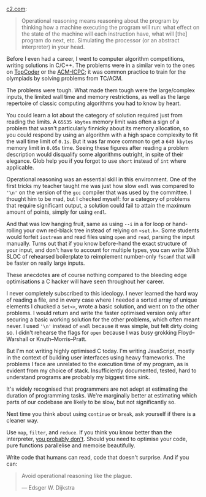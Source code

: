 
<Meta
  title="Operational reasoning considered harmful"
  date="2015-12-20"
  description="Most code you write is not performance critical."
/>

[c2.com](http://c2.com/cgi/wiki?OperationalReasoning):

> Operational reasoning means reasoning about the program by thinking how a machine executing the program will run: what effect on the state of the machine will each instruction have, what will [the] program do next, etc. Simulating the processor (or an abstract interpreter) in your head.

Before I even had a career, I went to computer algorithm competitions, writing solutions in C/C++. The problems were in a similar vein to the ones on [TopCoder](https://www.topcoder.com/) or the [ACM-ICPC](https://icpc.baylor.edu/); it was common practice to train for the olympiads by solving problems from TC/ACM.

The problems were tough. What made them tough were the large/complex inputs, the limited wall time and memory restrictions, as well as the large repertoire of classic computing algorithms you had to know by heart.

You could learn a lot about the category of solution required just from reading the limits. A `65535 kbytes` memory limit was often a sign of a problem that wasn't particularly finnicky about its memory allocation, so you could respond by using an algorithm with a high space complexity to fit the wall time limit of `0.1s`. But it was far more common to get a `640 kbytes` memory limit in `0.05s` time. Seeing these figures after reading a problem description would disqualify some algorithms outright, in spite of their elegance. Glob help you if you forgot to use `short` instead of `int` where applicable.

Operational reasoning was an essential skill in this environment. One of the first tricks my teacher taught me was just how slow `endl` was compared to `'\n'` on the version of the `gcc` compiler that was used by the committee. I thought him to be mad, but I checked myself: for a category of problems that require significant output, a solution could fail to attain the maximum amount of points, simply for using `endl`.

And that was low hanging fruit, same as using `--i` in a for loop or hand-rolling your own red-black tree instead of relying on `<set.h>`. Some students would forfeit `iostream` and read files using `open` and `read`, parsing the input manually. Turns out that if you know before-hand the exact structure of your input, and don't have to account for multiple types, you can write 30ish SLOC of rehearsed boilerplate to reimplement number-only `fscanf` that will be faster on really large inputs.

These anecdotes are of course nothing compared to the bleeding edge optimisations a C hacker will have seen throughout her career.

I never completely subscribed to this ideology. I never learned the hard way of reading a file, and in every case where I needed a sorted array of unique elements I chucked a `Set<>`, wrote a basic solution, and went on to the other problems. I would return and write the faster optimised version only after securing a basic working solution for the other problems, which often meant never. I used `'\n'` instead of `endl` because it was simple, but felt dirty doing so. I didn't rehearse the flags for `open` because I was busy grokking Floyd–Warshall or Knuth–Morris–Pratt.

But I'm not writing highly optimised C today. I'm writing JavaScript, mostly in the context of building user interfaces using heavy frameworks. The problems I face are unrelated to the execution time of my program, as is evident from my choice of stack. Insufficiently documented, tested, hard to understand programs are probably my biggest time sink.

It's widely recognised that programmers are not adept at estimating the duration of programming tasks. We're marginally better at estimating which parts of our codebase are likely to be slow, but not significantly so.

Next time you think about using `continue` or `break`, ask yourself if there is a cleaner way.

Use `map`, `filter`, and `reduce`. If you think you know better than the interpreter, [you probably don't](https://www.youtube.com/watch?v=65-RbBwZQdU). Should you need to optimise your code, pure functions parallelise and memoise beautifully.

Write code that humans can read, code that doesn't surprise. And if you can:

> Avoid operational reasoning like the plague.
>
> — Edsger W. Dijkstra
